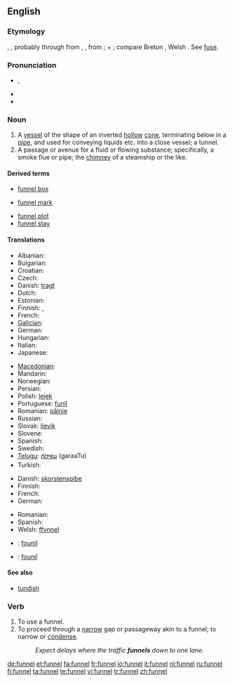 ==English==
{{wikipedia}}

===Etymology===
{{etyl|ang}} {{term|funel|lang=ang}}, {{term|fonel|lang=ang}}, probably through {{etyl|fro}} from {{etyl|la}}
{{term|fundibulum|lang=la}}, {{term|infundibulum||funnel|lang=la}}, from {{term|infundere||to pour in|lang=la}};
{{term|in||in|lang=la}} + {{term|fundere||to pour|lang=la}}; compare Breton {{term|founil||funnel}}, Welsh {{term|ffynel||air hole, chimney|lang=cy}}. See [[fuse]].

===Pronunciation===
* {{a|UK}} {{IPA|/ˈfʌn.əl/}}, {{SAMPA|/"fVn.@l/}}
* {{audio|en-us-funnel.ogg|Audio (US)}}
* {{rhymes|ʌnəl}}

===Noun===
{{en-noun}}

# A [[vessel]] of the shape of an inverted [[hollow]] [[cone]], terminating below in a [[pipe]], and used for conveying liquids etc. into a close vessel; a tunnel.
# A passage or avenue for a fluid or flowing substance; specifically, a smoke flue or pipe; the [[chimney]] of a steamship or the like.

====Derived terms====
{{rel-top|terms derived from ''funnel (noun)''}}
* [[funnel box]]
<!-- (Mining), an apparatus for collecting finely
crushed ore from water. --Knight.
-->
* [[funnel mark]]
{{rel-mid}}
* [[funnel plot]]
* [[funnel stay]]
<!-- (Naut.), one of the ropes or rods steadying a
steamer's funnel.-->
{{rel-bottom}}

====Translations====
{{trans-top|vessel used to pour liquids}}
* Albanian: {{t|sq|hinkë}}
* Bulgarian: {{t|bg|фунията|tr=funiyata|sc=Cyrl}}
* Croatian: {{t-|hr|lijevak|m|alt=lijévak}}
* Czech: {{t-|cs|trychtýř|m}}
* Danish: [[tragt]] {{c}}
* Dutch: {{t|nl|trechter}}
* Estonian: {{t|et|lehter}}
* Finnish: {{t-|fi|suppilo}}, {{t+|fi|tratti}}
* French: {{t+|fr|entonnoir|m}}
* [[Galician]]: {{t|gl|funil}}
* German: {{t+|de|Trichter|m}}
* Hungarian: {{t+|hu|tölcsér}}
* Italian: {{t+|it|imbuto|m}}
* Japanese: {{t|ja|漏斗|tr=jogo|sc=Jpan}}
{{trans-mid}}
* [[Macedonian]]: {{t|mk|инка|f|tr=ínka|sc=Cyrl|xs=Macedonian}}
* Mandarin: {{t|zh|漏斗|tr=lòudǒu|sc=Hani}}
* Norwegian: {{t|no|trakt}}
* Persian: {{t|fa|قیف|tr=qif|sc=fa-Arab}}
* Polish: [[lejek]] {{m}}
* Portuguese: [[funil]] {{m}}
* Romanian: [[pâlnie]] {{f}}
* Russian: {{t|ru|Волчок|tr=voronk|sc=Cyrl}}
* Slovak: [[lievik]] {{m}}
* Slovene: {{t+|sl|lijak|m}}
* Spanish: {{t+|es|embudo|m}}
* Swedish: {{t-|sv|tratt|c}}
* [[Telugu]]: [[గరాటు]] (garaaTu)
* Turkish: {{t|tr|huni}}
{{trans-bottom}}

{{trans-top|passage or avenue for a fluid or flowing substance}}
* Danish: [[skorstenspibe]] {{c}}
* Finnish: {{t-|fi|savukanava}}
* French: {{t+|fr|cheminée|f}}
* German: {{t+|de|Schlot|m}}
{{trans-mid}}
* Romanian: {{t+|ro|cos|m|alt=cos (de fum)}}
* Spanish: {{t-|es|chimenea|f}}
* Welsh: [[ffynnel]]
{{trans-bottom}}

{{checktrans-top}}
* {{ttbc|Breton}}: [[founil]]
* {{ttbc|Provençal}}: [[founil]]
{{checktrans-bottom}}

====See also====
* [[tundish]]

===Verb===
{{en-verb|funnels|'''[[funnelling]]''' or '''[[funneling]]'''|'''[[funnelled]]''' or '''[[funneled]]'''|'''[[funnelled]]''' or '''[[funneled]]'''}}

# To use a funnel.
# To proceed through a [[narrow]] gap or passageway akin to a funnel; to narrow or [[condense]].
#: ''Expect delays where the traffic '''funnels''' down to one lane.''

[[de:funnel]]
[[et:funnel]]
[[fa:funnel]]
[[fr:funnel]]
[[io:funnel]]
[[it:funnel]]
[[nl:funnel]]
[[ru:funnel]]
[[fi:funnel]]
[[ta:funnel]]
[[te:funnel]]
[[vi:funnel]]
[[tr:funnel]]
[[zh:funnel]]